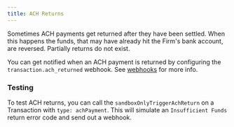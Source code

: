 ```yaml
---
title: ACH Returns
---
```


Sometimes ACH payments get returned after they have been settled. When this happens the funds, that may have already hit the Firm's bank account, are reversed. Partially returns do not exist.

You can get notified when an ACH payment is returned by configuring the `transaction.ach_returned` webhook. See [webhooks](/docs/webhooks/configure) for more info.

### Testing

To test ACH returns, you can call the `sandboxOnlyTriggerAchReturn` on a Transaction with `type: achPayment`. This will simulate an `Insufficient Funds` return error code and send out a webhook.
